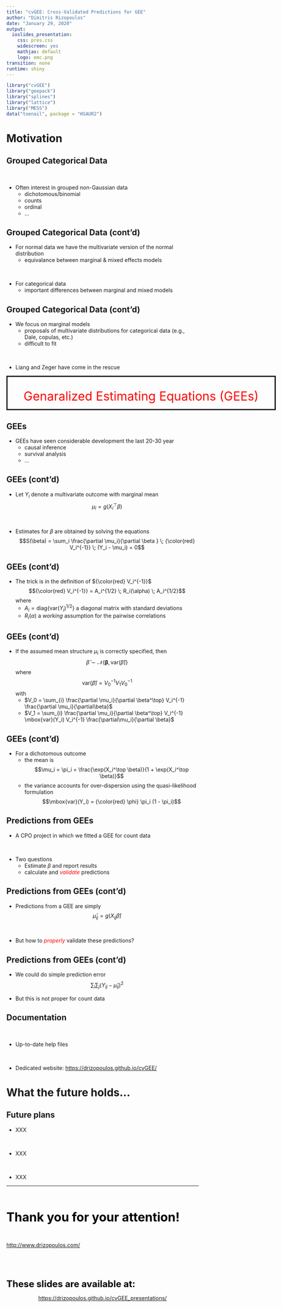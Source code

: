 ```yaml
---
title: "cvGEE: Cross-Validated Predictions for GEE"
author: "Dimitris Rizopoulos"
date: "January 29, 2020"
output:
  ioslides_presentation:
    css: pres.css
    widescreen: yes
    mathjax: default
    logo: emc.png
transition: none
runtime: shiny
---
```


<script type="text/x-mathjax-config">
  MathJax.Hub.Config({ TeX: { extensions: ["color.js"] }});
</script>

```r
library("cvGEE")
library("geepack")
library("splines")
library("lattice")
library("MESS")
data("toenail", package = "HSAUR2")
```

# Motivation

## Grouped Categorical Data

<br/>

- Often interest in grouped non-Gaussian data
    + dichotomous/binomial
    + counts
    + ordinal
    + ...

## Grouped Categorical Data (cont'd)

- For normal data we have the multivariate version of the normal distribution
  + equivalance between marginal & mixed effects models

<br/>

- For categorical data
  + important differences between marginal and mixed models

## Grouped Categorical Data (cont'd)

- We focus on marginal models
  + proposals of multivariate distributions for categorical data (e.g., Dale, copulas, etc.)
  + difficult to fit

<br/>
  
- Liang and Zeger have come in the rescue
  
<div style="text-align:center;width:700px;border:3px solid black">
<br/>
<font color = "red" size = "6">Genaralized Estimating Equations (GEEs)</font>
<br/>
</div>

## GEEs

- GEEs have seen considerable development the last 20-30 year
  + causal inference
  + survival analysis
  + ...

## GEEs (cont'd)

- Let $Y_i$ denote a multivariate outcome with marginal mean $$\mu_i = g(X_i^\top \beta)$$

<br/>

- Estimates for $\beta$ are obtained by solving the equations
$$S(\beta) = \sum_i \frac{\partial \mu_i}{\partial \beta } \; {\color{red} V_i^{-1}} \; (Y_i - \mu_i) = 0$$

## GEEs (cont'd)

- The trick is in the definition of ${\color{red} V_i^{-1}}$
$${\color{red} V_i^{-1}} = A_i^{1/2} \; R_i(\alpha) \; A_i^{1/2}$$
where
  + $A_i= \mbox{diag}\{\mbox{var}(Y_i)^{1/2}\}$ a diagonal matrix with standard deviations
  + $R_i(\alpha)$ a *working* assumption for the pairwise correlations

## GEEs (cont'd)

- If the assumed mean structure $\mu_i$ is correctly specified, then $$\widehat{\beta} \sim \mathcal N \{ \mathbf{\beta}, \mbox{var}(\widehat{\beta})\}$$
where $$\mbox{var}(\widehat{\beta}) = V_0^{-1} V_1 V_0^{-1}$$ 
with 
  + $V_0 = \sum_{i} \frac{\partial \mu_i}{\partial \beta^\top} V_i^{-1} \frac{\partial \mu_i}{\partial\beta}$
  + $V_1 = \sum_{i} \frac{\partial \mu_i}{\partial \beta^\top} V_i^{-1} \mbox{var}(Y_i) V_i^{-1} \frac{\partial\mu_i}{\partial \beta}$

## GEEs (cont'd)

- For a dichotomous outcome
  + the mean is $$\mu_i = \pi_i = \frac{\exp(X_i^\top \beta)}{1 + \exp(X_i^\top \beta)}$$
  + the variance accounts for over-dispersion using the quasi-likelihood formulation
  $$\mbox{var}(Y_i) = {\color{red} \phi} \pi_i (1 - \pi_i)$$

## Predictions from GEEs

- A CPO project in which we fitted a GEE for count data

<br/>

- Two questions
  + Estimate $\beta$ and report results
  + calculate and <font color="red">*validate*</font> predictions

## Predictions from GEEs (cont'd)

- Predictions from a GEE are simply $$\widehat{\mu}_{ij} = g(X_{ij} \widehat{\beta})$$

<br/>

- But how to <font color="red">*properly*</font> validate these predictions?

## Predictions from GEEs (cont'd)

- We could do simple prediction error $$\sum_i\sum_j (Y_{ij} - \widehat{\mu}_{ij})^2$$

- But this is not proper for count data

## Documentation

<br/>

- Up-to-date help files

<br/>

- Dedicated website: [https://drizopoulos.github.io/cvGEE/](https://drizopoulos.github.io/cvGEE/)
    
# What the future holds...

## Future plans

- XXX

<br/>

- XXX

<br/>

- XXX
    
***

<br/> 
<br/> 

<div align = "center">
<font color = "black" size = "6">**Thank you for your attention!**</font>
</div>
<br/>
<div align = "center">
[http://www.drizopoulos.com/](http://www.drizopoulos.com/)
</div>

<br/> 
<br/>
<br/>

<div align = "center">
<font color = "black" size = "5">**These slides are available at:**</font>
</div>
<div align = "center">
<div align = "center">
[https://drizopoulos.github.io/cvGEE_presentations/](https://drizopoulos.github.io/cvGEE_presentations/)
</div>

